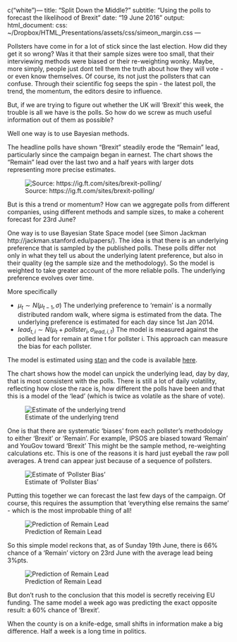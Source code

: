 c("white")---
title: "Split Down the Middle?"
subtitle: "Using the polls to forecast the likelihood of Brexit"
date: "19 June 2016"
output:
  html_document:
    css: ~/Dropbox/HTML_Presentations/assets/css/simeon_margin.css
---



Pollsters have come in for a lot of stick since the last election.  How did they get it so wrong?  Was it that their sample sizes were too small, that their interviewing methods were biased or their re-weighting wonky.  Maybe, more simply, people just dont tell them the truth about how they will vote - or even know themselves.  Of course, its not just the pollsters that can confuse.  Through their scientific fog seeps the spin - the latest poll, the trend, the momentum, the editors desire to influence.

But, if we are trying to figure out whether the UK will 'Brexit' this week, the trouble is all we have is the polls.  So how do we screw as much useful information out of them as possible?

Well one way is to use Bayesian methods.  

The headline polls have shown "Brexit" steadily erode the "Remain" lead, particularly since the campaign began in earnest.  The chart shows the "Remain" lead over the last two and a half years with larger dots representing more precise estimates.

![Source: https://ig.ft.com/sites/brexit-polling/](../images/raw_polls.png)

But is this a trend or momentum?  How can we aggregate polls from different companies, using different methods and sample sizes, to make a coherent forecast for 23rd June?

One way is to use Bayesian State Space model (see Simon Jackman http://jackman.stanford.edu/papers/).  The idea is that there is an underlying preference that is sampled by the published polls.  These polls differ not only in what they tell us about the underlying latent preference, but also in their quality (eg the sample size and the methodology). So the model is weighted to take greater account of the more reliable polls. The underlying preference evolves over time.

More specifically

- $\mu_{t} \sim N(\mu_{t-1},\sigma)$ The underlying preference to 'remain' is a normally distributed random walk, where sigma is estimated from the data.  The underlying preference is estimated for each day since 1st Jan 2014.
- $lead_{t,i} \sim N(\mu_{t} + pollster_{i}, \sigma_{lead, i,t})$ The model is measured against the polled lead for remain at time t for pollster i.  This approach can measure the bias for each pollster.

The model is estimated using [stan](http://mc-stan.org/) and the code is available [here]().

The chart shows how the model can unpick the underlying lead, day by day, that is most consistent with the polls.  There is still a lot of daily volatility, reflecting how close the race is, how different the polls have been and that this is a model of the 'lead' (which is twice as volatile as the share of vote).

![Estimate of the underlying trend](../images/bayesian_ss.png)

One  is that there are systematic 'biases' from each pollster's methodology to either 'Brexit' or 'Remain'. For example, IPSOS are biased toward 'Remain' and YouGov toward 'Brexit' This might be the sample method, re-weighting calculations etc.  This is one of the reasons it is hard just eyeball the raw poll averages.  A trend can appear just because of a sequence of pollsters.

![Estimate of 'Pollster Bias'](../images/pollster_bias.png)

Putting this together we can forecast the last few days of the campaign.  Of course, this requires the assumption that 'everything else remains the same' - which is the most improbable thing of all!

![Prediction of Remain Lead](../images/bayesian_prediction.png)

So this simple model reckons that, as of Sunday 19th June, there is 66% chance of a 'Remain' victory on 23rd June with the average lead being 3%pts.  

![Prediction of Remain Lead](../images/remain_probability.png)

But don't rush to the conclusion that this model is secretly receiving EU funding.  The same model a week ago was predicting the exact opposite result: a 60% chance of 'Brexit'.

When the county is on a knife-edge, small shifts in information make a big difference.  Half a week is a long time in politics.
